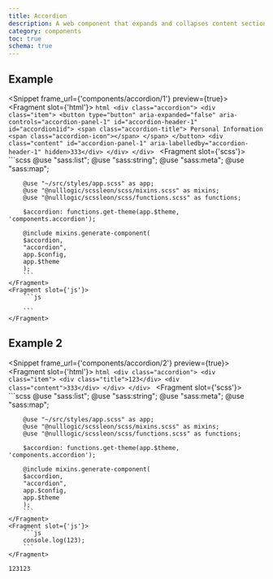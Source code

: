 ```yaml
---
title: Accordion
description: A web component that expands and collapses content sections, much like an accordion's bellows, for a tidy and user-friendly experience
category: components
toc: true
schema: true
---
```


## Example
<Snippet frame_url={'components/accordion/1'} preview={true}>
    <Fragment slot={'html'}>
        ```html
        <div class="accordion">
            <div class="item">
                <button type="button" aria-expanded="false" aria-controls="accordion-panel-1" id="accordion-header-1"
                        id="accordion1id">
                        <span class="accordion-title">
                          Personal Information
                          <span class="accordion-icon"></span>
                        </span>
                </button>
                <div class="content" id="accordion-panel-1"
                     aria-labelledby="accordion-header-1"
                     hidden>333</div>
            </div>
        </div>
        ```
    </Fragment>
    <Fragment slot={'scss'}>
        ```scss
        @use "sass:list";
        @use "sass:string";
        @use "sass:meta";
        @use "sass:map";

        @use "~/src/styles/app.scss" as app;
        @use "@nulllogic/scssleon/scss/mixins.scss" as mixins;
        @use "@nulllogic/scssleon/scss/functions.scss" as functions;

        $accordion: functions.get-theme(app.$theme, 'components.accordion');

        @include mixins.generate-component(
        $accordion,
        "accordion",
        app.$config,
        app.$theme
        );
        ```
    </Fragment>
    <Fragment slot={'js'}>
        ```js

        ```
    </Fragment>
</Snippet>

## Example 2
<Snippet frame_url={'components/accordion/2'} preview={true}>
    <Fragment slot={'html'}>
        ```html
        <div class="accordion">
            <div class="item">
                <div class="title">123</div>
                <div class="content">333</div>
            </div>
        </div>
        ```
    </Fragment>
    <Fragment slot={'scss'}>
        ```scss
        @use "sass:list";
        @use "sass:string";
        @use "sass:meta";
        @use "sass:map";

        @use "~/src/styles/app.scss" as app;
        @use "@nulllogic/scssleon/scss/mixins.scss" as mixins;
        @use "@nulllogic/scssleon/scss/functions.scss" as functions;

        $accordion: functions.get-theme(app.$theme, 'components.accordion');

        @include mixins.generate-component(
        $accordion,
        "accordion",
        app.$config,
        app.$theme
        );
        ```
    </Fragment>
    <Fragment slot={'js'}>
        ```js
        console.log(123);
        ```
    </Fragment>
</Snippet>

```html
123123
```